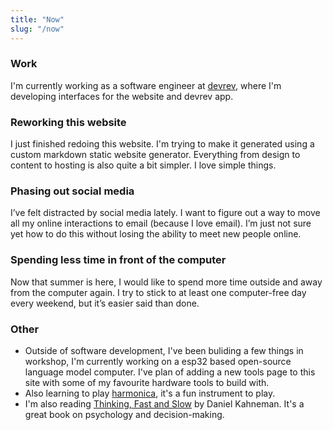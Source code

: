 ```yaml
---
title: "Now"
slug: "/now"
---
```


### Work 
I'm currently working as a software engineer at [devrev](https://devrev.ai), where I'm developing interfaces for the website and devrev app.

### Reworking this website
I just finished redoing this website. I'm trying to make it generated using a custom markdown static website generator. Everything from design to content to hosting is also quite a bit simpler. I love simple things.

### Phasing out social media
I’ve felt distracted by social media lately. I want to figure out a way to move all my online interactions to email (because I love email). I’m just not sure yet how to do this without losing the ability to meet new people online.

### Spending less time in front of the computer
Now that summer is here, I would like to spend more time outside and away from the computer again. I try to stick to at least one computer-free day every weekend, but it’s easier said than done.

### Other
- Outside of software development, I've been buliding a few things in workshop, I'm currently working on a esp32 based open-source language model computer.
I've plan of adding a new tools page to this site with some of my favourite hardware tools to build with.
- Also learning to play [harmonica](https://en.wikipedia.org/wiki/Harmonica), it's a fun instrument to play.
- I'm also reading [Thinking, Fast and Slow](https://en.wikipedia.org/wiki/Thinking,_Fast_and_Slow) by Daniel Kahneman. 
It's a great book on psychology and decision-making.
